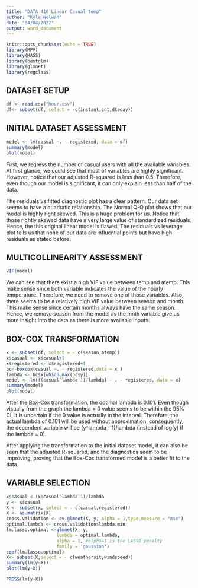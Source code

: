 ---
title: "DATA 410 Linear Casual temp"
author: "Kyle Nelwan"
date: "04/04/2022"
output: word_document
---

```{r setup, include=FALSE}
knitr::opts_chunk$set(echo = TRUE)
library(MPV)
library(MASS)
library(bestglm)
library(glmnet)
library(regclass)
```

## DATASET SETUP

```{r initialize}
df <- read.csv("hour.csv")
df<- subset(df, select = -c(instant,cnt,dteday))
```

## INITIAL DATASET ASSESSMENT

```{r model 1 casual initial assessment}
model <- lm(casual ~. - registered, data = df)
summary(model)
plot(model)
```
First, we regress the number of casual users with all the available variables. At first glance, we could see that most of variables are highly significant. However, notice that our adjusted R-squared is less than 0.5. Therefore, even though our model is significant, it can only explain less than half of the data.

The residuals vs fitted diagnostic plot has a clear pattern. Our data set seems to have a quadratic relationship.
The Normal Q-Q plot shows that our model is highly right skewed. This is a huge problem for us. Notice that those rightly skewed data have a very large value of standardized residuals. Hence, the this original linear model is flawed.
The residuals vs leverage plot tells us that none of our data are influential points but have high residuals as stated before.

## MULTICOLLINEARITY ASSESSMENT

```{r model 1 casual VIF}
VIF(model)
```
We can see that there exist a high VIF value between temp and atemp. This make sense since both variable indicates the value of the hourly temperature. Therefore, we need to remove one of those variables.
Also, there seems to be a relatively high VIF value between season and month. This make sense since certain months always have the same season. Hence, we remove season from the model as the mnth variable give us more insight into the data as there is more available inputs. 

## BOX-COX TRANSFORMATION

```{r model 2 atemp casual boxcox}
x <- subset(df, select = - c(season,atemp))
x$casual <- x$casual+1
x$registered <- x$registered+1
bc<-boxcox(casual ~. - registered,data = x )
lambda <- bc$x[which.max(bc$y)]
model <- lm(((casual^lambda-1)/lambda) ~ . - registered, data = x)
summary(model)
plot(model)
```

After the Box-Cox transformation, the optimal lambda is 0.101. Even though visually from the graph the lambda = 0 value seems to be within the 95% CI, it is uncertain if the 0 value is actually in the interval. Therefore, the actual lambda of 0.101 will be used without approximation, consequently, the dependent variable will be (y^lambda - 1)/lambda (instead of log(y) if the lambda = 0).

After applying the transformation to the initial dataset model, it can also be seen that the adjusted R-squared, and the diagnostics seem to be improving, proving that the Box-Cox transformed model is a better fit to the data.

## VARIABLE SELECTION

```{r model 3 casual atemp LASSO}
x$casual <-(x$casual^lambda-1)/lambda
y <- x$casual
X <- subset(x, select = - c(casual,registered))
X <- as.matrix(X)
cross.validation <- cv.glmnet(X, y, alpha = 1,type.measure = "mse") 
optimal.lambda <- cross.validation$lambda.min
lm.lasso.optimal <-glmnet(X, y, 
                   lambda = optimal.lambda,
                   alpha = 1, #alpha=1 is the LASSO penalty
                   family = 'gaussian')
coef(lm.lasso.optimal)
X<- subset(X,select = - c(weathersit,windspeed))
summary(lm(y~X))
plot(lm(y~X))
```

```{r PRESS}
PRESS(lm(y~X))
````